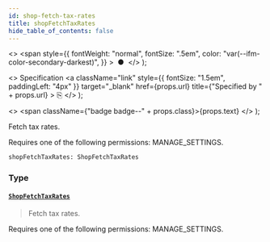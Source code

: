 ```yaml
---
id: shop-fetch-tax-rates
title: shopFetchTaxRates
hide_table_of_contents: false
---
```


  <>
    <span
      style={{
        fontWeight: "normal",
        fontSize: ".5em",
        color: "var(--ifm-color-secondary-darkest)",
      }}
    >
      &nbsp;●&nbsp;
    </span>
  </>
);

  <>
    Specification
    <a
      className="link"
      style={{ fontSize: "1.5em", paddingLeft: "4px" }}
      target="\_blank"
      href={props.url}
      title={"Specified by " + props.url}
    >
      ⎘
    </a>
  </>
);

  <>
    <span className={"badge badge--" + props.class}>{props.text}</span>
  </>
);

Fetch tax rates.

Requires one of the following permissions: MANAGE_SETTINGS.

```graphql
shopFetchTaxRates: ShopFetchTaxRates
```

### Type

#### [`ShopFetchTaxRates`](../../../api-reference/miscellaneous/objects/shop-fetch-tax-rates) <Badge class="secondary" text="object"/> <Badge class="secondary" text="miscellaneous"/>

> Fetch tax rates.

Requires one of the following permissions: MANAGE_SETTINGS.

>
